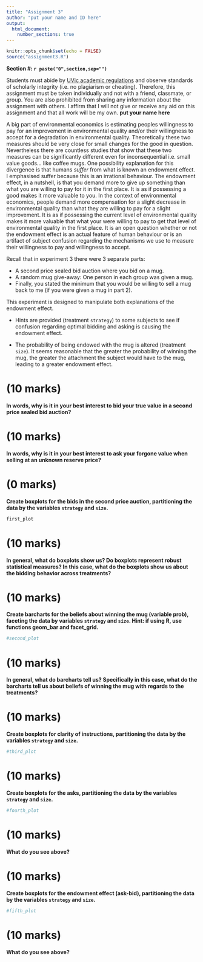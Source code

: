 ```yaml
---
title: "Assignment 3"
author: "put your name and ID here"
output: 
  html_document:
    number_sections: true
---
```


```r
knitr::opts_chunk$set(echo = FALSE)
source("assignment3.R")
```
**Section #: `r paste("0",section,sep="")`**


Students must abide by  [UVic
  academic regulations](https://www.uvic.ca/calendar/undergrad/index.php#/policy/Sk_0xsM_V?bc=true&bcCurrent=08%20-%20Policy%20on%20Academic%20Integrity&bcGroup=Undergraduate%20Academic%20Regulations&bcItemType=policies)
 and observe standards of scholarly integrity
(i.e. no plagiarism or cheating). Therefore, this assignment must be
taken individually and not with a friend, classmate, or group. You are
also prohibited from sharing any information about the assignment with
others. I affirm that I will not give or receive any aid on this assignment 
and that all work will be my own. **put your name here**

A big part of environmental economics is estimating peoples willingness to pay for an improvement in environmental quality and/or their willingness to accept for a degradation in environmental quality.  Theoretically these two measures should be very close for small changes for the good in question.  Nevertheless there are countless studies that show that these two measures can be significantly different even for inconsequential i.e. small value goods... like coffee mugs.  One possibility explanation for this divergence is that humans *suffer* from what is known an endowment effect.  I emphasised suffer because this is an irrational behaviour.  The endowment effect, in a nutshell, is that you demand more to give up something than what you are willing to pay for it in the first place.  It is as if possessing a good makes it more valuable to you. In the context of environmental economics, people demand more compensation for a slight decrease in environmental quality than what they are willing to pay for a slight improvement.  It is as if possessing the current level of environmental quality makes it more valuable that what your were willing to pay to get that level of environmental quality in the first place. It is an open question whether or not the endowment effect is an actual feature of human behaviour or is an artifact of subject confusion regarding the mechanisms we use to measure their willingness to pay and willingness to accept. 

Recall that in experiment 3 there were 3 separate parts:

* A second price sealed bid auction where you bid on a mug.
* A random mug give-away: One person in each group was given a mug.
* Finally, you stated the minimum that you would be willing to sell a mug back to me (if you were given a mug in part 2).  

This experiment is designed to manipulate both explanations of the endowment effect.  

* Hints are provided (treatment `strategy`) to some subjects to see if confusion regarding optimal bidding and asking is causing the endowment effect. 

* The probability of being endowed with the mug is altered (treatment `size`). It seems reasonable that the greater the probability of winning the mug, the greater the attachment the subject would have to the mug, leading to a greater endowment effect.

# (10 marks)

**In words, why is it in your best interest to bid your true value in a second price sealed bid auction?**


# (10 marks)

**In words, why is it in your best interest to ask your forgone value when selling at an unknown reserve price?**


# (0 marks)

**Create boxplots for the bids in the second price auction, partitioning the data by the variables `strategy` and `size`.** 

```r
first_plot
```

# (10 marks)

**In general, what do boxplots show us? Do boxplots represent robust statistical measures?  In this case, what do the boxplots show us about the bidding behavior across treatments?**


# (10 marks)

**Create barcharts for the beliefs about winning the mug (variable prob), faceting the data by variables `strategy` and `size`. Hint: if using R, use functions geom_bar and facet_grid.**

```r
#second_plot
```


# (10 marks)

**In general, what do barcharts tell us? Specifically in this case, what do the barcharts tell us about beliefs of winning the mug with regards to the treatments?**


# (10 marks)

**Create boxplots for clarity of instructions, partitioning the data by the variables `strategy` and `size`.**

```r
#third_plot
```

# (10 marks)

**Create boxplots for the asks, partitioning the data by the variables `strategy` and `size`.**

```r
#fourth_plot
```

# (10 marks)

**What do you see above?**


# (10 marks)

**Create boxplots for the endowment effect (ask-bid), partitioning the data by the variables `strategy` and `size`.**

```r
#fifth_plot
```


# (10 marks)

**What do you see above?**


